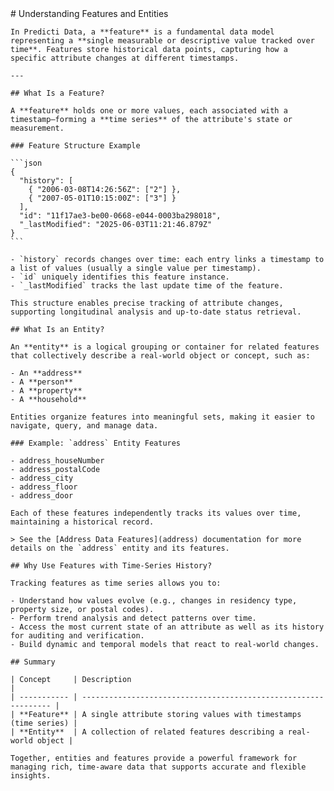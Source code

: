 <div className={'mdx-layout'}>
  <section>
    # Understanding Features and Entities

    In Predicti Data, a **feature** is a fundamental data model representing a **single measurable or descriptive value tracked over time**. Features store historical data points, capturing how a specific attribute changes at different timestamps.

    ---

    ## What Is a Feature?

    A **feature** holds one or more values, each associated with a timestamp—forming a **time series** of the attribute's state or measurement.

    ### Feature Structure Example

    ```json
    {
      "history": [
        { "2006-03-08T14:26:56Z": ["2"] },
        { "2007-05-01T10:15:00Z": ["3"] }
      ],
      "id": "11f17ae3-be00-0668-e044-0003ba298018",
      "_lastModified": "2025-06-03T11:21:46.879Z"
    }
    ```

    - `history` records changes over time: each entry links a timestamp to a list of values (usually a single value per timestamp).
    - `id` uniquely identifies this feature instance.
    - `_lastModified` tracks the last update time of the feature.

    This structure enables precise tracking of attribute changes, supporting longitudinal analysis and up-to-date status retrieval.

    ## What Is an Entity?

    An **entity** is a logical grouping or container for related features that collectively describe a real-world object or concept, such as:

    - An **address**
    - A **person**
    - A **property**
    - A **household**

    Entities organize features into meaningful sets, making it easier to navigate, query, and manage data.

    ### Example: `address` Entity Features

    - address_houseNumber
    - address_postalCode
    - address_city
    - address_floor
    - address_door

    Each of these features independently tracks its values over time, maintaining a historical record.

    > See the [Address Data Features](address) documentation for more details on the `address` entity and its features.

    ## Why Use Features with Time-Series History?

    Tracking features as time series allows you to:

    - Understand how values evolve (e.g., changes in residency type, property size, or postal codes).
    - Perform trend analysis and detect patterns over time.
    - Access the most current state of an attribute as well as its history for auditing and verification.
    - Build dynamic and temporal models that react to real-world changes.

    ## Summary

    | Concept     | Description                                                     |
    | ----------- | --------------------------------------------------------------- |
    | **Feature** | A single attribute storing values with timestamps (time series) |
    | **Entity**  | A collection of related features describing a real-world object |

    Together, entities and features provide a powerful framework for managing rich, time-aware data that supports accurate and flexible insights.

  </section>
</div>
